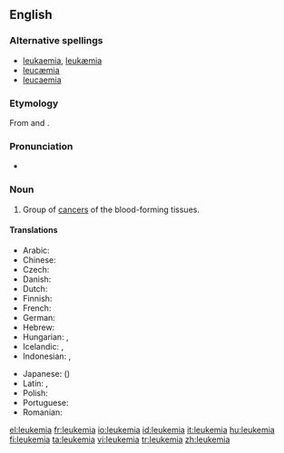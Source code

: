 ==English==

===Alternative spellings===
*[[leukaemia]], [[leukæmia]] {{qualifier|Britain, Australia}}
*[[leucæmia]]
*[[leucaemia]]

===Etymology===
From {{Gr.}} {{term|sc=Grek|λευκός||white|lang=el}} and {{term|sc=Grek|αἷμα||blood|lang=el}}.

===Pronunciation===
*{{IPA|/luˈkimiə/}}

===Noun===
{{en-noun|-}}

# {{context|US|oncology|pathology}} Group of [[cancer]]s of the blood-forming tissues.

====Translations====
{{trans-top|cancer of blood forming tissue}}
*Arabic:  {{t|ar|سرطان الدم|sc=Arab}}
*Chinese: {{t-|cmn|白血病|sc=Hani|xs=Mandarin}}
*Czech: {{t|cs|leukémie}}
*Danish: {{t|da|leukæmi|c}}
*Dutch: {{t|nl|leukemie}}
*Finnish: {{t+|fi|leukemia}}
*French: {{t|fr|leucémie}}
*German: {{t+|de|Leukämie|f}}
*Hebrew: {{t-|he|סרטן הדם|סַרְטַן הַדָּם|m|sc=Hebr}}
*Hungarian: {{t+|hu|fehérvérűség}}, {{t+|hu|leukémia}}
*Icelandic: {{t-|is|hvítblæði|n}}, {{t|is|blóðlýsa|f}} {{i|less common}}
*Indonesian: {{t+|id|leukemia|xs=Indonesian}}, {{t|id|kanker darah|xs=Indonesian}}
{{trans-mid}}
*Japanese: {{t-|ja|白血病|sc=Jpan}} ({{t-|ja|はっけつびょう|tr=hakketsubyō|sc=Jpan}})
*Latin: {{t-|la|leucaemia}}, {{t-|la|leucemia}}
*Polish: {{t|pl|białaczka|f}}
*Portuguese: {{t-|pt|leucemia}}
*Romanian: {{t-|ro|leucemie|f}}
{{trans-bottom}}

[[el:leukemia]]
[[fr:leukemia]]
[[io:leukemia]]
[[id:leukemia]]
[[it:leukemia]]
[[hu:leukemia]]
[[fi:leukemia]]
[[ta:leukemia]]
[[vi:leukemia]]
[[tr:leukemia]]
[[zh:leukemia]]